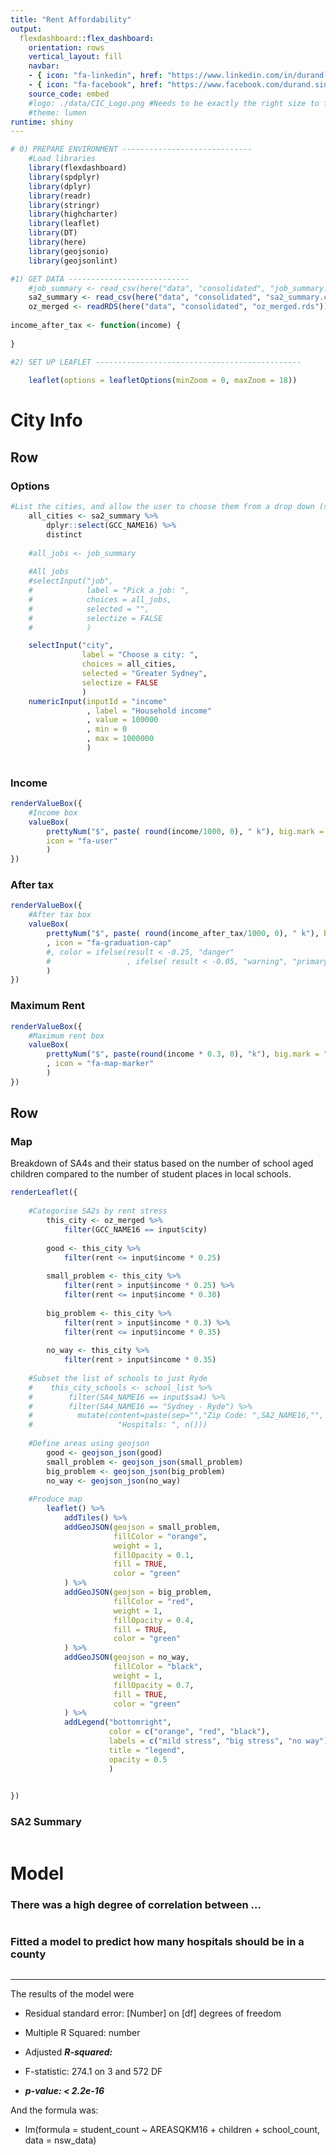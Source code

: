 ```yaml
---
title: "Rent Affordability"
output: 
  flexdashboard::flex_dashboard:
    orientation: rows
    vertical_layout: fill
    navbar:
    - { icon: "fa-linkedin", href: "https://www.linkedin.com/in/durand-sinclair/",align: right}
    - { icon: "fa-facebook", href: "https://www.facebook.com/durand.sinclair",align: right}
    source_code: embed
    #logo: ./data/CIC_Logo.png #Needs to be exactly the right size to fit in bar
    #theme: lumen
runtime: shiny
---
```


```r
# 0) PREPARE ENVIRONMENT -----------------------------
    #Load libraries
    library(flexdashboard)
    library(spdplyr)
    library(dplyr)
    library(readr)
    library(stringr)
    library(highcharter)
    library(leaflet)
    library(DT)
    library(here)
    library(geojsonio)
    library(geojsonlint)

#1) GET DATA ---------------------------
    #job_summary <- read_csv(here("data", "consolidated", "job_summary.csv"))
    sa2_summary <- read_csv(here("data", "consolidated", "sa2_summary.csv"))
    oz_merged <- readRDS(here("data", "consolidated", "oz_merged.rds"))
    
income_after_tax <- function(income) {
    
}

#2) SET UP LEAFLET ----------------------------------------------
    
    leaflet(options = leafletOptions(minZoom = 0, maxZoom = 18))
```


City Info
=======================================================================

Row
-----------------------------------------------------------------------
### Options {data-width=600}
```r

#List the cities, and allow the user to choose them from a drop down (selectInput)
    all_cities <- sa2_summary %>%
        dplyr::select(GCC_NAME16) %>%
        distinct
    
    #all_jobs <- job_summary 
        
    #All jobs
    #selectInput("job",
    #            label = "Pick a job: ", 
    #            choices = all_jobs,
    #            selected = "",
    #            selectize = FALSE
    #            )

    selectInput("city",
                label = "Choose a city: ",
                choices = all_cities,
                selected = "Greater Sydney",
                selectize = FALSE
                )
    numericInput(inputId = "income"
                 , label = "Household income"
                 , value = 100000
                 , min = 0
                 , max = 1000000
                 )
                
```

### Income

```r
renderValueBox({
    #Income box
    valueBox(
        prettyNum("$", paste( round(income/1000, 0), " k"), big.mark = ","),
        icon = "fa-user"
        )
})
```

### After tax
```r
renderValueBox({
    #After tax box
    valueBox(
        prettyNum("$", paste( round(income_after_tax/1000, 0), " k"), big.mark = ",")
        , icon = "fa-graduation-cap"
        #, color = ifelse(result < -0.25, "danger"
        #                 , ifelse( result < -0.05, "warning", "primary"))
        )
})
```

### Maximum Rent
```r
renderValueBox({
    #Maximum rent box
    valueBox(
        prettyNum("$", paste(round(income * 0.3, 0), "k"), big.mark = ",")
        , icon = "fa-map-marker"
        ) 
})
```



Row {.tabset}
--------------------------------------------------------------------------------

### Map
Breakdown of SA4s and their status based on the number of school aged children compared to the number of student places in local schools.
```r
renderLeaflet({
    
    #Categorise SA2s by rent stress
        this_city <- oz_merged %>%
            filter(GCC_NAME16 == input$city)
        
        good <- this_city %>%
            filter(rent <= input$income * 0.25)
        
        small_problem <- this_city %>%
            filter(rent > input$income * 0.25) %>%
            filter(rent <= input$income * 0.30)
        
        big_problem <- this_city %>%
            filter(rent > input$income * 0.3) %>%
            filter(rent <= input$income * 0.35)
        
        no_way <- this_city %>%
            filter(rent > input$income * 0.35)
        
    #Subset the list of schools to just Ryde
    #    this_city_schools <- school_list %>%
    #        filter(SA4_NAME16 == input$sa4) %>%
    #        filter(SA4_NAME16 == "Sydney - Ryde") %>%
    #          mutate(content=paste(sep="","Zip Code: ",SA2_NAME16,"", 
    #                   "Hospitals: ", n()))
        
    #Define areas using geojson
        good <- geojson_json(good)
        small_problem <- geojson_json(small_problem)
        big_problem <- geojson_json(big_problem)
        no_way <- geojson_json(no_way)
        
    #Produce map
        leaflet() %>% 
            addTiles() %>%
            addGeoJSON(geojson = small_problem, 
                       fillColor = "orange", 
                       weight = 1, 
                       fillOpacity = 0.1, 
                       fill = TRUE, 
                       color = "green"
            ) %>%
            addGeoJSON(geojson = big_problem, 
                       fillColor = "red", 
                       weight = 1, 
                       fillOpacity = 0.4, 
                       fill = TRUE, 
                       color = "green"
            ) %>%
            addGeoJSON(geojson = no_way, 
                       fillColor = "black", 
                       weight = 1, 
                       fillOpacity = 0.7, 
                       fill = TRUE, 
                       color = "green"
            ) %>%
            addLegend("bottomright", 
                      color = c("orange", "red", "black"), 
                      labels = c("mild stress", "big stress", "no way"), 
                      title = "legend", 
                      opacity = 0.5
                      )
            

})
```

### SA2 Summary
```r
```


Model {.Storyboard}
================================================================================

### There was a high degree of correlation between ...

```r
```

### Fitted a model to predict how many hospitals should be in a county
```r

```

***
The results of the model were

- Residual standard error: [Number] on [df] degrees of freedom

- Multiple R Squared:  number

- Adjusted ***R-squared:  ***

- F-statistic:  274.1 on 3 and 572 DF

- ***p-value: < 2.2e-16***

And the formula was: 

- lm(formula = student_count ~ AREASQKM16 + children + school_count, 
    data = nsw_data)
